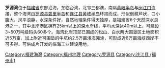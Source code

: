 {{unreferenced|time=2013-09-30T12:21:42+00:00}}
'''罗源湾'''位于[[福建省|福建省]]东部沿海，东临台湾，北邻三都澳，南隔[[黄岐半岛|黄岐半岛]]与[[闽江口|闽江口]]连接，整个海湾由[[罗源县|罗源县]][[碧里半岛|碧里半岛]]和[[连江县|连江县]][[黄岐半岛|黄岐半岛]]环抱而成，形似倒葫芦状，口小腹大，风平浪静，水深条件好，自然地理条件得天独厚，是福建省6个天然深水良港之一，其中北岸港区拥有25km以上的深水岸线，平均水深达40m以上，可建设3~50万吨级码头60多个。海湾北岸顶部已围成的松山、白水两大围垦区土地面积近5万亩，加上附近可围垦的牛坑约2.5万亩浅海滩涂，可形成近8万亩海峡西岸不可多得、可供成片开发的临海工业建设用地。

{{福建地理小作品}}
[[Category:福建海灣|Category:福建海灣]]
[[Category:福州地理|Category:福州地理]]
[[Category:罗源县|Category:罗源县]]
[[Category:连江县_(福州市)|Category:连江县 (福州市)]]
